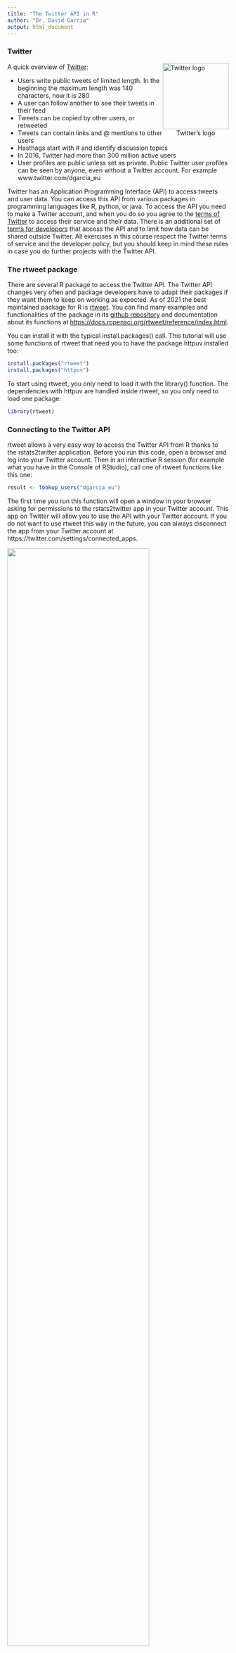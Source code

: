 ```yaml
---
title: "The Twitter API in R"
author: "Dr. David Garcia"
output: html_document
---
```


### Twitter

<div style="float:right">
<img src="https://upload.wikimedia.org/wikipedia/en/9/9f/Twitter_bird_logo_2012.svg" alt="Twitter logo" width="150px"/>  
<center>Twitter's logo</center>
</div>
A quick overview of [Twitter](www.twitter.com):  

- Users write public tweets of limited length. In the beginning the maximum length was 140 characters, now it is 280  
- A user can follow another to see their tweets in their feed  
- Tweets can be copied by other users, or retweeted  
- Tweets can contain links and @ mentions to other users  
- Hasthags start with # and identify discussion topics  
- In 2016, Twitter had more than 300 million active users  
- User profiles are public unless set as private. Public Twitter user profiles can be seen by anyone, even without a Twitter account. For example www.twitter.com/dgarcia_eu  

Twitter has an Application Programming Interface (API) to access tweets and user data. You can access this API from various packages in programming languages like R, python, or java. To access the API you need to make a Twitter account, and when you do so you agree to the [terms of Twitter](https://twitter.com/en/tos) to access their service and their data. There is an additional set of [terms for developers](https://developer.twitter.com/en/developer-terms/agreement-and-policy) that access the API and to limit how data can be shared outside Twitter. All exercises in this course respect the Twitter terms of service and the developer policy, but you should keep in mind these rules in case you do further projects with the Twitter API.

### The rtweet package

There are several R package to access the Twitter API. The Twitter API changes very often and package developers have to adapt their packages if they want them to keep on working as expected. As of 2021 the best maintained package for R is [rtweet](https://cran.r-project.org/web/packages/rtweet/). You can find many examples and functionalities of the package in its [github repository](https://github.com/ropensci/rtweet) and documentation about its functions at [https://docs.ropensci.org/rtweet/reference/index.html](https://docs.ropensci.org/rtweet/reference/index.html).

You can install it with the typical install.packages() call. This tutorial will use some functions of rtweet that need you to have the package httpuv installed too:
```r
install.packages("rtweet")
install.packages("httpuv")
```

To start using rtweet, you only need to load it with the library() function. The dependencies with httpuv are handled inside rtweet, so you only need to load one package:
```r
library(rtweet)
```

### Connecting to the Twitter API

rtweet allows a very easy way to access the Twitter API from R thanks to the rstats2twitter application. Before you run this code, open a browser and log into your Twitter account. Then in an interactive R session (for example what you have in the Console of RStudio), call one of rtweet functions like this one:

```r
result <- lookup_users("dgarcia_eu")
```

The first time you run this function will open a window in your browser asking for permissions to the rstats2twitter app in your Twitter account. This app on Twitter will allow you to use the API with your Twitter account. If you do not want to use rtweet this way in the future, you can always disconnect the app from your Twitter account at https://twitter.com/settings/connected_apps.

![](rstats2twitter.png){width=80%}

Once you have given permissions, rtweet will save your connection in your R configuration and you can access the Twitter API from R from now on. This will work from interactive R sessions like when you are running R chunks in RStudio. If you want to run automated scripts or knit markdown, you will need to connect with a token as a developer. Check the appendix at the end of this tutorial if you want to learn more.

### User profiles

We can get the basic profile information of a user with the lookup_users() function of rtweet. You can request information on many users at once and get a data frame with a row for each user. Here is an example that uses the dplyr function glimpse() to format such large output:
```r
library(dplyr)
result <- lookup_users("dgarcia_eu")
glimpse(result)
```

As you see, not all the fields of a user object are filled. Some of the most useful fields are:  

- **user_id**: a long number that identifies the user in all Twitter data
- **screen_name**: the screen name of the user could be changed by the user at some point. For that reason is better to use user ids for reference
- **name**: name of the account, which is usually a person or organization name. This doesn't have to be unique on Twitter.
- **location**: a user-provided character string describing the user location. This could be a city, a country, could be empty, or something nonesense. Does not have to match the real location of the user, but often it does.
- **description**: user-provided description text. Here users often describe their job, their hobbies, they sometimes provide their preferred pronouns, or link to their other profiles or websites.
- **protected**: a binary value whether the account is public or not. Protected accounts are not public and you cannot get further information on their profile or tweets.
- **followers_count**, **friends_count**, etc: various counts on the user activity and properties. friends_count refers to the number of accounts followed by this user.
- **account_created_at**: timestamp of the creation of the account with second resolution.
- **verified**: a binary value of whether the user has been verified by Twitter, i.e. they got the blue tick next to their name.

The result contains also the information of the latest tweet of the user. Some of the columns in this data frame are for that tweet, for example **text** and **is_retweet**. 

### User timelines

If you want more than just the last tweet of a user, you can use the get_timeline() function to get the latest tweets of a user:

```r
glimpse(get_timeline(user="dgarcia_eu", n=10))
```

We use the dplyr glimpse() function again to make the output readable. We get a data frame with one row per tweet and one column for each of the fields of the tweets. Twitter has restrictions on how to share this data, but you can always share the tweet numeric ids and other developers can request the content of the tweets themselves through the API.

The parameter n=10 told rtweet that we just want the latest 10 tweets. You can get up to the latest 3200 tweets from a user. Twitter has 
[rate limits](https://developer.twitter.com/en/docs/rate-limits) on the number of requests per 15-minute windows you can make. The get_timeline() function needs to make one request per 200 tweets, so plan accordingly in case you want to make many requests.

### Tweet content

You can look up the content of individual tweets if you know their numeric ids. This is very useful in case you got a dataset just with tweet ids but no other data. Take care of making sure that you treat these ids as strings because they are such long numbers that they can be truncated if you treat them as integers. Here is an example of the result:
```r
tweet <- lookup_tweets("1344740446069809152")
glimpse(tweet)
```

The results has many fields, some of the most useful ones are:

- **user_id**: numeric id of the user who created the tweet
- **created_at**: timestamp of the tweet creation with second resolution
- **text**: text of the tweet
- **source**: app or service used to post the tweet. This is often a Twitter phone app or the Twitter web.
- **reply_to_status_id**: if this tweet is a reply, the id of the tweet being replied to
- **reply_to_user_id**: if this tweet is a reply, the numeric id of the user who posted the tweet that is being replied to
- **is_retweet**: Boolean value of whether the tweet is a retweet or not
- **favorite_count, retweet_count**, etc: counts of user engagements with the tweet
- **lang**: Twitter-detected language of the tweet
- **retweet_status_id**: if this tweet is a retweet, the id of the retweeted tweet
- **retweet_user_id**: if this tweet is a retweet, the numeric id of the user who posted the original tweet being retweeted

There are many other functions in the rtweet package. We will learn more in the [Twitter networks tutorial]() but you can already start looking at them in the [documentation of rtweet](https://docs.ropensci.org/rtweet/reference/index.html).

### Appendix: connecting as developer

Using the Twitter API as a developer is more convenient because it allows you to run R codes automatically and it provides more stable and easy-to-track permissions.

The rtweet package provides an excellent vignette explaining how to connect like this. You will have to fill a form for Twitter to give you access as a developer. In this form, they will ask you questions about what you want to do with the API. In the part "tell us how this app will be used", explain in your own words that this app is for a Social Data Science course (mention that you are enrolled if that is the case) and say that you won't interact with users in any way. This is important so Twitter can avoid developers from creating malicious bots that automatically interact with real users, if you don't say this or are not specific enough, your application might take long to be approved.

Running the following code will take you to the vignette. Follow the steps in the vignette to set up your access token:

```r
vignette("auth", package = "rtweet")
```

Once you have the token created, it will be saved and you can loaded automatically in future R sessions. Other tutorials and exercises in this course will use this functionality, for example the [Twitter network data tutorial](https://dgarcia-eu.github.io/SocialDataScience/4_SNA/047_TwitterNetwork/TwitterNetwork.html), but if you run the code in an interactive R session, you can still run the tutorial even if you didn't get a developer account yet.

